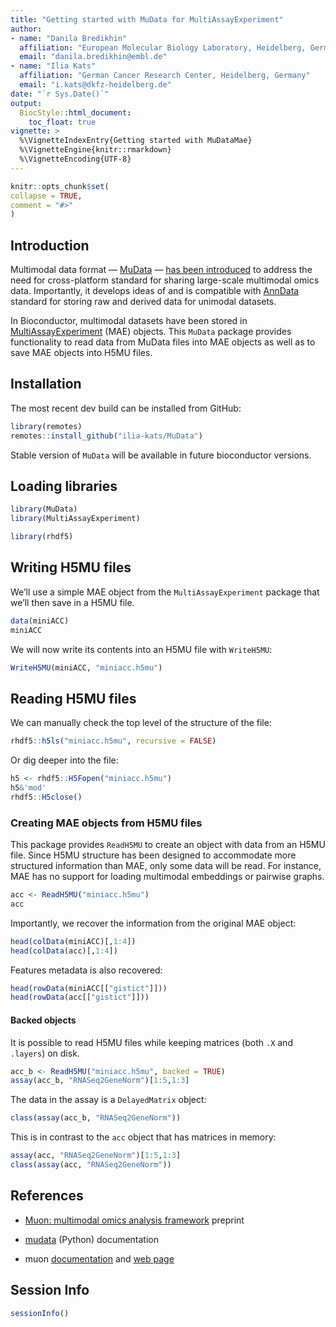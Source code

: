 ```yaml
---
title: "Getting started with MuData for MultiAssayExperiment"
author:
- name: "Danila Bredikhin"
  affiliation: "European Molecular Biology Laboratory, Heidelberg, Germany"
  email: "danila.bredikhin@embl.de"
- name: "Ilia Kats"
  affiliation: "German Cancer Research Center, Heidelberg, Germany"
  email: "i.kats@dkfz-heidelberg.de"
date: "`r Sys.Date()`"
output:
  BiocStyle::html_document:
    toc_float: true
vignette: >
  %\VignetteIndexEntry{Getting started with MuDataMae}
  %\VignetteEngine{knitr::rmarkdown}
  %\VignetteEncoding{UTF-8}
---
```


```r
knitr::opts_chunk$set(
collapse = TRUE,
comment = "#>"
)
```

## Introduction

Multimodal data format — [MuData](https://mudata.readthedocs.io/) — 
[has been introduced](https://www.biorxiv.org/content/10.1101/2021.06.01.445670v1) 
to address the need for cross-platform standard for sharing 
large-scale multimodal omics data. Importantly, it develops ideas of and is 
compatible with [AnnData](https://anndata.readthedocs.io/) standard for storing 
raw and derived data for unimodal datasets.

In Bioconductor, multimodal datasets have been stored in 
[MultiAssayExperiment](https://bioconductor.org/packages/MultiAssayExperiment) 
(MAE) objects. This `MuData` package provides functionality to read data from 
MuData files into MAE objects as well as to save MAE objects into H5MU files.

## Installation

The most recent dev build can be installed from GitHub:

```r
library(remotes)
remotes::install_github("ilia-kats/MuData")
```

Stable version of `MuData` will be available in future bioconductor versions.

## Loading libraries

```r
library(MuData)
library(MultiAssayExperiment)

library(rhdf5)
```

## Writing H5MU files

We'll use a simple MAE object from the `MultiAssayExperiment` package that 
we'll then save in a H5MU file.

```r
data(miniACC)
miniACC
```

We will now write its contents into an H5MU file with `WriteH5MU`:

```r
WriteH5MU(miniACC, "miniacc.h5mu")
```

## Reading H5MU files

We can manually check the top level of the structure of the file:

```r
rhdf5::h5ls("miniacc.h5mu", recursive = FALSE)
```

Or dig deeper into the file:

```r
h5 <- rhdf5::H5Fopen("miniacc.h5mu")
h5&'mod'
rhdf5::H5close()
```

### Creating MAE objects from H5MU files

This package provides `ReadH5MU` to create an object with data from an H5MU 
file. Since H5MU structure has been designed to accommodate more structured 
information than MAE, only some data will be read. For instance, MAE has no 
support for loading multimodal embeddings or pairwise graphs.

```r
acc <- ReadH5MU("miniacc.h5mu")
acc
```

Importantly, we recover the information from the original MAE object:

```r
head(colData(miniACC)[,1:4])
head(colData(acc)[,1:4])
```

Features metadata is also recovered:

```r
head(rowData(miniACC[["gistict"]]))
head(rowData(acc[["gistict"]]))
```

#### Backed objects

It is possible to read H5MU files while keeping matrices (both `.X` and 
`.layers`) on disk.

```r
acc_b <- ReadH5MU("miniacc.h5mu", backed = TRUE)
assay(acc_b, "RNASeq2GeneNorm")[1:5,1:3]
```

The data in the assay is a `DelayedMatrix` object:

```r
class(assay(acc_b, "RNASeq2GeneNorm"))
```

This is in contrast to the `acc` object that has matrices in memory:

```r
assay(acc, "RNASeq2GeneNorm")[1:5,1:3]
class(assay(acc, "RNASeq2GeneNorm"))
```

## References

- [Muon: multimodal omics analysis framework](https://www.biorxiv.org/content/10.1101/2021.06.01.445670) preprint

- [mudata](https://mudata.readthedocs.io/) (Python) documentation

- muon [documentation](https://muon.readthedocs.io/) and [web page](https://gtca.github.io/muon/)

## Session Info

```r
sessionInfo()
```
